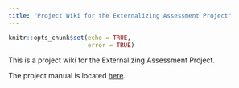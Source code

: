 ```yaml
---
title: "Project Wiki for the Externalizing Assessment Project"
---
```


```r
knitr::opts_chunk$set(echo = TRUE,
                      error = TRUE)
```

This is a project wiki for the Externalizing Assessment Project.

The project manual is located [here](manual.html).
